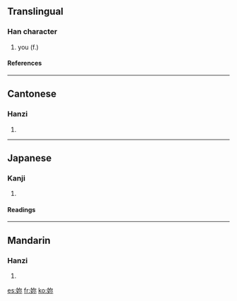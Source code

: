 {{see|你}}

==Translingual==
===Han character===
{{Han char|rn=38|rad=女|as=05|sn=8|four=4749<sub>2</sub>|canj=女弓火 (VNF)}}
# you (f.)
====References====
{{Han ref|kx=0257.200|dkj=06130|dj=0522.160|hdz=21039.090|uh=59B3|ud=22963|bh=A970|bd=43376}}
----
==Cantonese==
===Hanzi===
{{yue-hanzi|jyut=|y=naai5, nei5}}
# {{defn|Cantonese}}
----
==Japanese==
===Kanji===
{{ja-kanji|grade=|rs=女05}}
# {{defn|Japanese}} 
====Readings====
{{ja-readings|on=[[だい]] (dai), [[ない]] (nai), [[でい]] (dei), [[じ]] (ji)|kun=[[はは]] (haha)}}
----
==Mandarin==
===Hanzi===
{{cmn-hanzi|pin=[[nǎi]], [[nǐ]] ([[nai3]], [[ni3]])|wg=nai<sup>3</sup>, ni<sup>3</sup>}}
# {{defn|Mandarin}}

[[es:妳]]
[[fr:妳]]
[[ko:妳]]